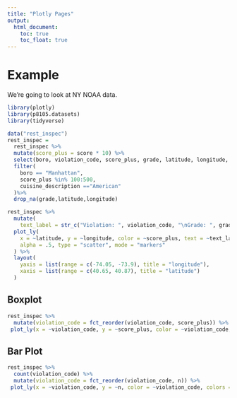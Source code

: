 ```yaml
---
title: "Plotly Pages"
output: 
  html_document:
    toc: true
    toc_float: true
---
```


# Example

We're going to look at NY NOAA data.

```r
library(plotly)
library(p8105.datasets)
library(tidyverse)
```

```r
data("rest_inspec")
rest_inspec =
  rest_inspec %>%
  mutate(score_plus = score * 10) %>%
  select(boro, violation_code, score_plus, grade, latitude, longitude, cuisine_description) %>%
  filter(
    boro == "Manhattan",
    score_plus %in% 100:500,
    cuisine_description =="American"
  )%>%
  drop_na(grade,latitude,longitude)
```

```r
rest_inspec %>%
  mutate(
    text_label = str_c("Violation: ", violation_code, "\nGrade: ", grade)) %>%
  plot_ly(
    x = ~latitude, y = ~longitude, color = ~score_plus, text = ~text_label,
    alpha = .5, type = "scatter", mode = "markers"
  ) %>%
  layout(
    yaxis = list(range = c(-74.05, -73.9), title = "longitude"),
    xaxis = list(range = c(40.65, 40.87), title = "latitude")
  )
```

## Boxplot

```r
rest_inspec %>%
  mutate(violation_code = fct_reorder(violation_code, score_plus)) %>%
 plot_ly(x = ~violation_code, y = ~score_plus, color = ~violation_code, colors = "viridis", type = "box")
```
## Bar Plot

```r
rest_inspec %>%
  count(violation_code) %>%
  mutate(violation_code = fct_reorder(violation_code, n)) %>%
 plot_ly(x = ~violation_code, y = ~n, color = ~violation_code, colors = "viridis", type = "bar")
```